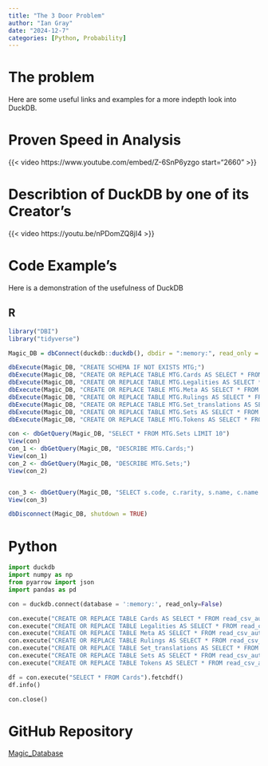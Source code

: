 ```yaml
---
title: "The 3 Door Problem"
author: "Ian Gray"
date: "2024-12-7"
categories: [Python, Probability] 
---
```


# The problem



Here are some useful links and examples for a more indepth look into DuckDB.

# Proven Speed in Analysis

{{< video https://www.youtube.com/embed/Z-6SnP6yzgo start="2660" >}}

# Describtion of DuckDB by one of its Creator's

{{< video https://youtu.be/nPDomZQ8jI4 >}}


# Code Example's

Here is a demonstration of the usefulness of DuckDB

## R

```.r
library("DBI")
library("tidyverse")

Magic_DB = dbConnect(duckdb::duckdb(), dbdir = ":memory:", read_only = FALSE)

dbExecute(Magic_DB, "CREATE SCHEMA IF NOT EXISTS MTG;")
dbExecute(Magic_DB, "CREATE OR REPLACE TABLE MTG.Cards AS SELECT * FROM read_csv_auto('..\\MTG_Database\\data\\sqllite_data\\AllPrintingsCSVFiles\\cards.csv',SAMPLE_SIZE=-1);")
dbExecute(Magic_DB, "CREATE OR REPLACE TABLE MTG.Legalities AS SELECT * FROM read_csv_auto('..\\MTG_Database\\data\\sqllite_data\\AllPrintingsCSVFiles\\legalities.csv',SAMPLE_SIZE=-1);")
dbExecute(Magic_DB, "CREATE OR REPLACE TABLE MTG.Meta AS SELECT * FROM read_csv_auto('..\\MTG_Database\\data\\sqllite_data\\AllPrintingsCSVFiles\\meta.csv',SAMPLE_SIZE=-1);")
dbExecute(Magic_DB, "CREATE OR REPLACE TABLE MTG.Rulings AS SELECT * FROM read_csv_auto('..\\MTG_Database\\data\\sqllite_data\\AllPrintingsCSVFiles\\rulings.csv',SAMPLE_SIZE=-1);")
dbExecute(Magic_DB, "CREATE OR REPLACE TABLE MTG.Set_translations AS SELECT * FROM read_csv_auto('..\\MTG_Database\\data\\sqllite_data\\AllPrintingsCSVFiles\\set_translations.csv',SAMPLE_SIZE=-1);")
dbExecute(Magic_DB, "CREATE OR REPLACE TABLE MTG.Sets AS SELECT * FROM read_csv_auto('..\\MTG_Database\\data\\sqllite_data\\AllPrintingsCSVFiles\\sets.csv',SAMPLE_SIZE=-1);")
dbExecute(Magic_DB, "CREATE OR REPLACE TABLE MTG.Tokens AS SELECT * FROM read_csv_auto('..\\MTG_Database\\data\\sqllite_data\\AllPrintingsCSVFiles\\tokens.csv',SAMPLE_SIZE=-1);")

con <- dbGetQuery(Magic_DB, "SELECT * FROM MTG.Sets LIMIT 10")
View(con)
con_1 <- dbGetQuery(Magic_DB, "DESCRIBE MTG.Cards;")
View(con_1)
con_2 <- dbGetQuery(Magic_DB, "DESCRIBE MTG.Sets;")
View(con_2) 


con_3 <- dbGetQuery(Magic_DB, "SELECT s.code, c.rarity, s.name, c.name FROM MTG.Cards c JOIN MTG.Sets s ON c.setcode = s.code LIMIT 50")
View(con_3)

dbDisconnect(Magic_DB, shutdown = TRUE)
```


# Python
```.py
import duckdb
import numpy as np
from pyarrow import json
import pandas as pd

con = duckdb.connect(database = ':memory:', read_only=False)

con.execute("CREATE OR REPLACE TABLE Cards AS SELECT * FROM read_csv_auto('..\data\sqllite_data\AllPrintingsCSVFiles\cards.csv',SAMPLE_SIZE=-1);")
con.execute("CREATE OR REPLACE TABLE Legalities AS SELECT * FROM read_csv_auto('..\data\sqllite_data\AllPrintingsCSVFiles\legalities.csv',SAMPLE_SIZE=-1);")
con.execute("CREATE OR REPLACE TABLE Meta AS SELECT * FROM read_csv_auto('..\data\sqllite_data\AllPrintingsCSVFiles\meta.csv',SAMPLE_SIZE=-1);")
con.execute("CREATE OR REPLACE TABLE Rulings AS SELECT * FROM read_csv_auto('..\data\sqllite_data\AllPrintingsCSVFiles\\rulings.csv',SAMPLE_SIZE=-1);")
con.execute("CREATE OR REPLACE TABLE Set_translations AS SELECT * FROM read_csv_auto('..\data\sqllite_data\AllPrintingsCSVFiles\set_translations.csv',SAMPLE_SIZE=-1);")
con.execute("CREATE OR REPLACE TABLE Sets AS SELECT * FROM read_csv_auto('..\data\sqllite_data\AllPrintingsCSVFiles\sets.csv',SAMPLE_SIZE=-1);")
con.execute("CREATE OR REPLACE TABLE Tokens AS SELECT * FROM read_csv_auto('..\data\sqllite_data\AllPrintingsCSVFiles\\tokens.csv',SAMPLE_SIZE=-1);")

df = con.execute("SELECT * FROM Cards").fetchdf()
df.info()

con.close()
```


# GitHub Repository

[Magic_Database](https://github.com/IanGray22795/MTG_Database)


